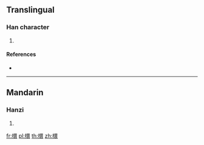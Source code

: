 ==Translingual==

===Han character===
{{Han char|rn=75|rad=木|as=13|sn=17|four=|canj=DWLV|ids=⿰木睘}}

# {{defn|Han|sort=木13}}

====References====
* {{Han ref|kx=0556.150|dkj=15647|dj=0945.320|hdz=21302.020|uh=6A88|ud=27272}}

----

==Mandarin==

===Hanzi===
{{cmn-hanzi|pin=[[xuán]] ([[xuan2]])|wg=hsüan<sup>2</sup>}}

# {{defn|lang=cmn|sort=木13}}

[[fr:檈]]
[[pl:檈]]
[[th:檈]]
[[zh:檈]]